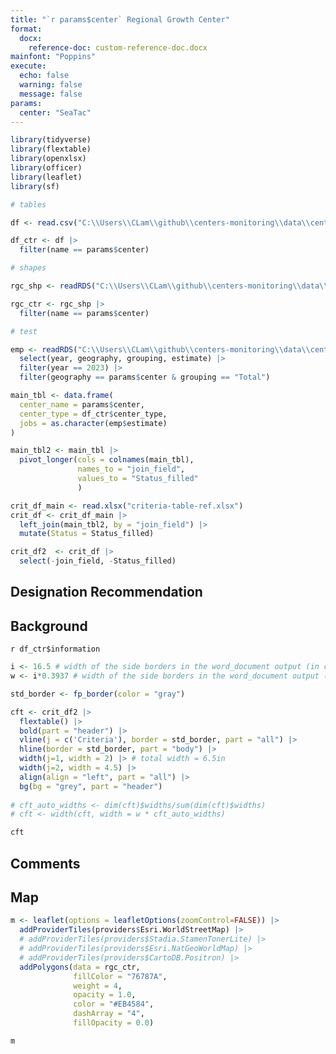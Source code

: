 ```yaml
---
title: "`r params$center` Regional Growth Center"
format:
  docx:
    reference-doc: custom-reference-doc.docx
mainfont: "Poppins"
execute: 
  echo: false
  warning: false
  message: false
params:
  center: "SeaTac"
---
```


```r
library(tidyverse)
library(flextable)
library(openxlsx)
library(officer)
library(leaflet)
library(sf)
```

```r

# tables

df <- read.csv("C:\\Users\\CLam\\github\\centers-monitoring\\data\\centers_information.csv")

df_ctr <- df |> 
  filter(name == params$center)

# shapes

rgc_shp <- readRDS("C:\\Users\\CLam\\github\\centers-monitoring\\data\\rgc_shape.rds")

rgc_ctr <- rgc_shp |>
  filter(name == params$center)

# test

emp <- readRDS("C:\\Users\\CLam\\github\\centers-monitoring\\data\\centers_employment.rds") |> 
  select(year, geography, grouping, estimate) |> 
  filter(year == 2023) |> 
  filter(geography == params$center & grouping == "Total")

main_tbl <- data.frame(
  center_name = params$center,
  center_type = df_ctr$center_type,
  jobs = as.character(emp$estimate)
)

main_tbl2 <- main_tbl |> 
  pivot_longer(cols = colnames(main_tbl),
               names_to = "join_field",
               values_to = "Status_filled"
               )

crit_df_main <- read.xlsx("criteria-table-ref.xlsx")
crit_df <- crit_df_main |> 
  left_join(main_tbl2, by = "join_field") |> 
  mutate(Status = Status_filled)

crit_df2  <- crit_df |> 
  select(-join_field, -Status_filled)

```

## Designation Recommendation

## Background

`r df_ctr$information`

```r

i <- 16.5 # width of the side borders in the word_document output (in centimeters)
w <- i*0.3937 # width of the side borders in the word_document output (in inches)

```

```r

std_border <- fp_border(color = "gray")

cft <- crit_df2 |>
  flextable() |> 
  bold(part = "header") |>
  vline(j = c('Criteria'), border = std_border, part = "all") |> 
  hline(border = std_border, part = "body") |> 
  width(j=1, width = 2) |> # total width = 6.5in
  width(j=2, width = 4.5) |> 
  align(align = "left", part = "all") |> 
  bg(bg = "grey", part = "header")
  
# cft_auto_widths <- dim(cft)$widths/sum(dim(cft)$widths)
# cft <- width(cft, width = w * cft_auto_widths) 

cft
```

## Comments

## Map

```r
m <- leaflet(options = leafletOptions(zoomControl=FALSE)) |>
  addProviderTiles(providers$Esri.WorldStreetMap) |>
  # addProviderTiles(providers$Stadia.StamenTonerLite) |>
  # addProviderTiles(providers$Esri.NatGeoWorldMap) |>
  # addProviderTiles(providers$CartoDB.Positron) |>
  addPolygons(data = rgc_ctr,
              fillColor = "76787A",
              weight = 4,
              opacity = 1.0,
              color = "#EB4584",
              dashArray = "4",
              fillOpacity = 0.0)

m
```

